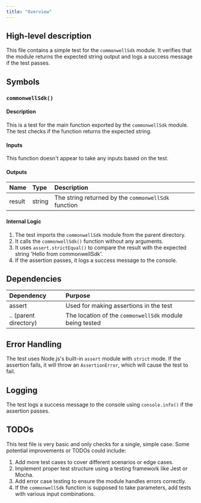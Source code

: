 ```yaml
---
title: "Overview"
---
```


## High-level description
This file contains a simple test for the `commonwellSdk` module. It verifies that the module returns the expected string output and logs a success message if the test passes.

## Symbols

### `commonwellSdk()`
#### Description
This is a test for the main function exported by the `commonwellSdk` module. The test checks if the function returns the expected string.

#### Inputs
This function doesn't appear to take any inputs based on the test.

#### Outputs
| Name | Type | Description |
|:-----|:-----|:------------|
| result | string | The string returned by the `commonwellSdk` function |

#### Internal Logic
1. The test imports the `commonwellSdk` module from the parent directory.
2. It calls the `commonwellSdk()` function without any arguments.
3. It uses `assert.strictEqual()` to compare the result with the expected string 'Hello from commonwellSdk'.
4. If the assertion passes, it logs a success message to the console.

## Dependencies
| Dependency | Purpose |
|:-----------|:--------|
| assert | Used for making assertions in the test |
| .. (parent directory) | The location of the `commonwellSdk` module being tested |

## Error Handling
The test uses Node.js's built-in `assert` module with `strict` mode. If the assertion fails, it will throw an `AssertionError`, which will cause the test to fail.

## Logging
The test logs a success message to the console using `console.info()` if the assertion passes.

## TODOs
This test file is very basic and only checks for a single, simple case. Some potential improvements or TODOs could include:
1. Add more test cases to cover different scenarios or edge cases.
2. Implement proper test structure using a testing framework like Jest or Mocha.
3. Add error case testing to ensure the module handles errors correctly.
4. If the `commonwellSdk` function is supposed to take parameters, add tests with various input combinations.
